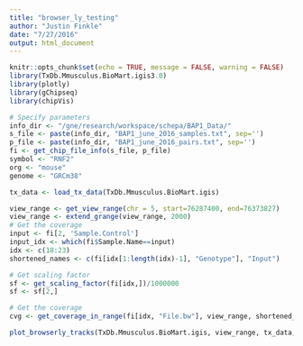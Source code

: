 ```yaml
---
title: "browser_ly_testing"
author: "Justin Finkle"
date: "7/27/2016"
output: html_document
---
```


```r
knitr::opts_chunk$set(echo = TRUE, message = FALSE, warning = FALSE)
library(TxDb.Mmusculus.BioMart.igis3.0)
library(plotly)
library(gChipseq)
library(chipVis)
```


```r
# Specify parameters
info_dir <- "/gne/research/workspace/schepa/BAP1_Data/"
s_file <- paste(info_dir, "BAP1_june_2016_samples.txt", sep='')
p_file <- paste(info_dir, "BAP1_june_2016_pairs.txt", sep='')
fi <- get_chip_file_info(s_file, p_file)
symbol <- "RNF2"
org <- "mouse"
genome <- "GRCm38"
```

```r
tx_data <- load_tx_data(TxDb.Mmusculus.BioMart.igis)
```

```r
view_range <- get_view_range(chr = 5, start=76287400, end=76373827)
view_range <- extend_grange(view_range, 2000)
# Get the coverage
input <- fi[2, 'Sample.Control']
input_idx <- which(fi$Sample.Name==input)
idx <- c(18:23)
shortened_names <- c(fi[idx[1:length(idx)-1], "Genotype"], "Input")

# Get scaling factor
sf <- get_scaling_factor(fi[idx,])/1000000
sf <- sf[2,]

# Get the coverage
cvg <- get_coverage_in_range(fi[idx, "File.bw"], view_range, shortened_names, sf)
```


```r
plot_browserly_tracks(TxDb.Mmusculus.BioMart.igis, view_range, tx_data, cvg)
```

